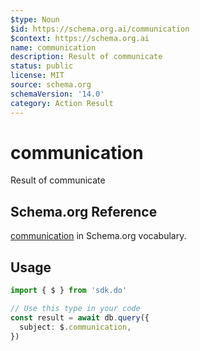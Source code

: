 ```yaml
---
$type: Noun
$id: https://schema.org.ai/communication
$context: https://schema.org.ai
name: communication
description: Result of communicate
status: public
license: MIT
source: schema.org
schemaVersion: '14.0'
category: Action Result
---
```


# communication

Result of communicate

## Schema.org Reference

[communication](https://schema.org/CommunicateAction) in Schema.org vocabulary.

## Usage

```typescript
import { $ } from 'sdk.do'

// Use this type in your code
const result = await db.query({
  subject: $.communication,
})
```
